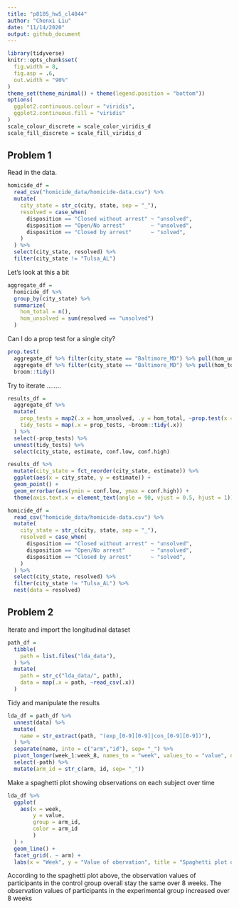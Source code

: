 ```yaml
---
title: "p8105_hw5_cl4044"
author: "Chenxi Liu"
date: "11/14/2020"
output: github_document
---
```


```r
library(tidyverse)
knitr::opts_chunk$set(
  fig.width = 8,
  fig.asp = .6,
  out.width = "90%"
)
theme_set(theme_minimal() + theme(legend.position = "bottom"))
options(
  ggplot2.continuous.colour = "viridis",
  ggplot2.continuous.fill = "viridis"
)
scale_colour_discrete = scale_color_viridis_d
scale_fill_discrete = scale_fill_viridis_d
```


## Problem 1

Read in the data.

```r
homicide_df = 
  read_csv("homicide_data/homicide-data.csv") %>% 
  mutate(
    city_state = str_c(city, state, sep = "_"),
    resolved = case_when(
      disposition == "Closed without arrest" ~ "unsolved",
      disposition == "Open/No arrest"        ~ "unsolved",
      disposition == "Closed by arrest"      ~ "solved",
    )
  ) %>% 
  select(city_state, resolved) %>% 
  filter(city_state != "Tulsa_AL")
```


Let's look at this a bit

```r
aggregate_df = 
  homicide_df %>% 
  group_by(city_state) %>% 
  summarize(
    hom_total = n(),
    hom_unsolved = sum(resolved == "unsolved")
  )
```

Can I do a prop test for a single city?

```r
prop.test(
  aggregate_df %>% filter(city_state == "Baltimore_MD") %>% pull(hom_unsolved), 
  aggregate_df %>% filter(city_state == "Baltimore_MD") %>% pull(hom_total)) %>% 
  broom::tidy()
```

Try to iterate ........

```r
results_df = 
  aggregate_df %>% 
  mutate(
    prop_tests = map2(.x = hom_unsolved, .y = hom_total, ~prop.test(x = .x, n = .y)),
    tidy_tests = map(.x = prop_tests, ~broom::tidy(.x))
  ) %>% 
  select(-prop_tests) %>% 
  unnest(tidy_tests) %>% 
  select(city_state, estimate, conf.low, conf.high)
```



```r
results_df %>% 
  mutate(city_state = fct_reorder(city_state, estimate)) %>% 
  ggplot(aes(x = city_state, y = estimate)) +
  geom_point() + 
  geom_errorbar(aes(ymin = conf.low, ymax = conf.high)) + 
  theme(axis.text.x = element_text(angle = 90, vjust = 0.5, hjust = 1))
```



```r
homicide_df = 
  read_csv("homicide_data/homicide-data.csv") %>% 
  mutate(
    city_state = str_c(city, state, sep = "_"),
    resolved = case_when(
      disposition == "Closed without arrest" ~ "unsolved",
      disposition == "Open/No arrest"        ~ "unsolved",
      disposition == "Closed by arrest"      ~ "solved",
    )
  ) %>% 
  select(city_state, resolved) %>% 
  filter(city_state != "Tulsa_AL") %>% 
  nest(data = resolved)
```





## Problem 2

Iterate and import the longitudinal dataset
```r
path_df = 
  tibble(
    path = list.files("lda_data"),
  ) %>% 
  mutate(
    path = str_c("lda_data/", path),
    data = map(.x = path, ~read_csv(.x))
  )
```

Tidy and manipulate the results
```r
lda_df = path_df %>%
  unnest(data) %>%
  mutate(
    name = str_extract(path, "(exp_[0-9][0-9]|con_[0-9][0-9])"),
  ) %>%
  separate(name, into = c("arm","id"), sep= "_") %>%
  pivot_longer(week_1:week_8, names_to = "week", values_to = "value", names_prefix = "week_") %>%
  select(-path) %>%
  mutate(arm_id = str_c(arm, id, sep= "_"))
```

Make a spaghetti plot showing observations on each subject over time

```r
lda_df %>%
  ggplot(
    aes(x = week,
        y = value,
        group = arm_id,
        color = arm_id
        )
  ) +
  geom_line() +
  facet_grid(. ~ arm) +
  labs(x = "Week", y = "Value of obervation", title = "Spaghetti plot of observations on each subject over time")

```

According to the spaghetti plot above, the observation values of participants in the control group overall stay the same over 8 weeks. The observation values of participants in the experimental group increased over 8 weeks 
